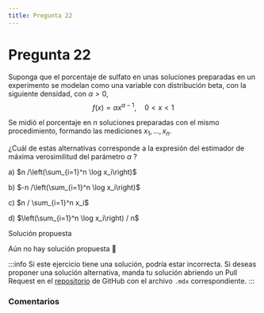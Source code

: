```yaml
---
title: Pregunta 22
---
```



# Pregunta 22

Suponga que el porcentaje de sulfato en unas soluciones preparadas en un experimento se modelan como una variable con distribución beta, con la siguiente densidad, con $\alpha>0$,
$$
f(x)=\alpha x^{\alpha-1}, \quad 0<x<1
$$

Se midió el porcentaje en $n$ soluciones preparadas con el mismo procedimiento, formando las mediciones $x_1, \ldots, x_n$.

¿Cuál de estas alternativas corresponde a la expresión del estimador de máxima verosimilitud del parámetro $\alpha$ ?

a) $n /\left(\sum_{i=1}^n \log x_i\right)$

b) $-n /\left(\sum_{i=1}^n \log x_i\right)$

c) $n / \sum_{i=1}^n x_i$

d) $\left(\sum_{i=1}^n \log x_i\right) / n$

<MDXDetails>
<summary>Solución propuesta</summary>

Aún no hay solución propuesta 🥲

:::info 
Si este ejercicio tiene una solución, podría estar incorrecta. Si deseas proponer una solución alternativa, manda tu solución abriendo
un Pull Request en el [repositorio](https://github.com/crow-rojas/apuntes-fundamentals/pulls) de GitHub con el archivo
`.mdx` correspondiente. 
:::

</MDXDetails>

### Comentarios

<Disqus
  url="https://crow-rojas.github.io/apuntes-fundamentals/docs/mathematics/probability-and-statistics/exercises/2017-1/p22"
  identifier="docs/mathematics/probability-and-statistics/exercises/2017-1/p22"
  title="2017-1 Probabilidades y Estadística - Pregunta 22"
/>
